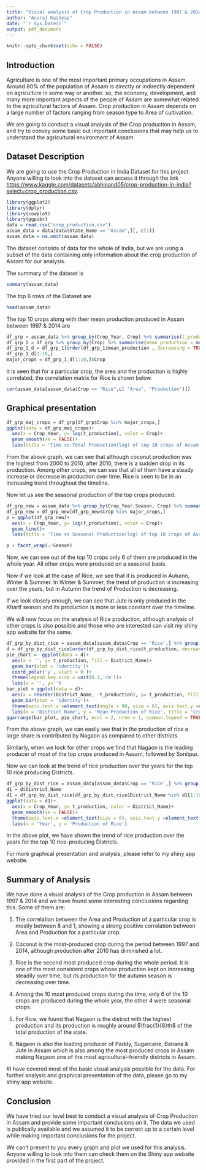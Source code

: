 ---
title: "Visual analysis of Crop Production in Assam between 1997 & 2014"
author: "Anuraj Kashyap"
date: "`r Sys.Date()`"
output: pdf_document
---

```{r setup, include=FALSE}
knitr::opts_chunk$set(echo = FALSE)
```
## Introduction

Agriculture is one of the most important primary occupations in Assam. Around 80% of the population of Assam is directly or indirectly dependent on agriculture in some way or another. so, the economy, development, and many more important aspects of the people of Assam are somewhat related to the agricultural factors of Assam. 
Crop production in Assam depends on a large number of factors ranging from season type to Area of cultivation. 

We are going to conduct a visual analysis of the Crop production in Assam, and try to convey some basic but important conclusions that may help us to understand the agricultural environment of Assam.

## Dataset Description

We are going to use the Crop Production in India Dataset for this project. Anyone willing to look into the dataset can access it through the link <https://www.kaggle.com/datasets/abhinand05/crop-production-in-india?select=crop_production.csv>.

```{r include=FALSE}
library(ggplot2)
library(dplyr)
library(cowplot)
library(ggpubr)
data = read.csv("crop_production.csv")
assam_data = data[data$State_Name == "Assam",][,-c(1)]
assam_data = na.omit(assam_data)
```

The dataset consists of data for the whole of India, but we are using a subset of the data containing only information about the crop production of Assam for our analysis.

The summary of the dataset is

```{r}
summary(assam_data)
```

The top 6 rows of the Dataset are
```{r}
head(assam_data)
```

The top 10 crops along with their mean production produced in Assam between 1997 & 2014 are

```{r}
df_grp = assam_data %>% group_by(Crop_Year, Crop) %>% summarise(t_production = sum(Production), .groups = 'drop')
df_grp_1 = df_grp %>% group_by(Crop) %>% summarise(mean_production = mean(t_production), .groups = 'drop')
df_grp_1_d = df_grp_1[order(df_grp_1$mean_production , decreasing = TRUE),]
df_grp_1_d[1:10,]
major_crops = df_grp_1_d[1:10,]$Crop
```

It is seen that for a particular crop, the area and the production is highly correlated, the correlation matrix for Rice is shown below.

```{r}
cor(assam_data[assam_data$Crop == "Rice",c( "Area", "Production")])
```

## Graphical presentation

```{r message = FALSE, warning=FALSE}
df_grp_maj_crops = df_grp[df_grp$Crop %in% major_crops,]
ggplot(data = df_grp_maj_crops)+
  aes(x = Crop_Year, y= log(t_production), color = Crop)+
  geom_smooth(se = FALSE)+
  labs(title = 'Time vs Total Production(log) of top 10 crops of Assam by Production', x = 'Year', y = 'Total production(log)')
```

From the above graph, we can see that although coconut production was the highest from 2000 to 2010, after 2010, there is a sudden drop in its production. Among other crops, we can see that all of them have a steady increase or decrease in production over time. Rice is seen to be in an increasing trend throughout the timeline.

Now let us see the seasonal production of the top crops produced.

```{r message=FALSE}
df_grp_new = assam_data %>% group_by(Crop_Year,Season, Crop) %>% summarise(t_production = sum(Production), .groups = 'drop')
df_grp_new = df_grp_new[df_grp_new$Crop %in% major_crops,]
p = ggplot(df_grp_new)+
  aes(x = Crop_Year, y= log(t_production), color = Crop)+
  geom_line()+
  labs(title = 'Time vs Seasonal Production(log) of top 10 crops of Assam by Production', x = 'Year', y = 'Seasonal production(log)')

p + facet_wrap(.~Season)
```

Now, we can see out of the top 10 crops only 6 of them are produced in the whole year. All other crops were produced on a seasonal basis.

Now if we look at the case of Rice, we see that it is produced in Autumn, Winter & Summer. In Winter & Summer, the trend of production is increasing over the years, but in Autumn the trend of Production is decreasing.

If we look closely enough, we can see that Jute is only produced in the Kharif season and its production is more or less constant over the timeline.

We will now focus on the analysis of Rice production, although analysis of other crops is also possible and those who are interested can visit my shiny app website for the same.

```{r}
df_grp_by_dist_rice = assam_data[assam_data$Crop == 'Rice',] %>% group_by(District_Name) %>% summarise(t_production = mean(Production), .groups = 'drop')
d = df_grp_by_dist_rice[order(df_grp_by_dist_rice$t_production, decreasing = TRUE),][1:10,]
pie_chart =  ggplot(data = d)+
  aes(x = '', y= t_production, fill = District_Name)+
  geom_bar(stat = 'identity')+
  coord_polar('y', start = 0 )+
  theme(legend.key.size = unit(0.1,'cm'))+
  labs(x = '', y='')
bar_plot = ggplot(data = d)+
  aes(x = reorder(District_Name, -t_production), y= t_production, fill = District_Name)+
  geom_bar(stat = 'identity')+
  theme(axis.text.x =element_text(angle = 90, size = 6), axis.text.y =element_text(angle = 90, size = 6))+
  labs(x = 'District Name', y = 'Mean Production of Rice', title = 'Crop production vs District for top 10 rice producing districts of Assam')
ggarrange(bar_plot, pie_chart, ncol = 2, nrow = 1, common.legend = TRUE, legend = 'none')
```

From the above graph, we can easily see that in the production of rice a large share is contributed by Nagaon as compared to other districts.

Similarly, when we look for other crops we find that Nagaon is the leading producer of most of the top crops produced in Assam, followed by Sonitpur.



Now we can look at the trend of rice production over the years for the top 10 rice producing Districts.

```{r message=FALSE}
df_grp_by_dist_rice = assam_data[assam_data$Crop == 'Rice',] %>% group_by(District_Name, Crop_Year) %>% summarise(t_production = sum(Production), .groups = 'drop')
d1 = d$District_Name
d1 = df_grp_by_dist_rice[df_grp_by_dist_rice$District_Name %in% d1[1:10],]
ggplot(data = d1)+
  aes(x = Crop_Year, y= t_production, color = District_Name)+
  geom_smooth(se = FALSE)+
  theme(axis.text.x =element_text(size = 6), axis.text.y =element_text(angle = 90, size = 6))+
  labs(x = 'Year', y = 'Production of Rice')
```

In the above plot, we have shown the trend of rice production over the years for the top 10 rice-producing Districts.

For more graphical presentation and analysis, please refer to my shiny app website.

## Summary of Analysis

We have done a visual analysis of the Crop production in Assam between 1997 & 2014 and we have found some interesting conclusions regarding this. Some of them are:

1. The correlation between the Area and Production of a particular crop is mostly between 8 and 1, showing a strong positive correlation between Area and Production for a particular crop.

2. Coconut is the most-produced crop during the period between 1997 and 2014, although production after 2010 has diminished a lot.

3. Rice is the second most produced crop during the whole period. It is one of the most consistent crops whose production kept on increasing steadily over time, but its production for the autumn season is decreasing over time.

4. Among the 10 most produced crops during the time, only 6 of the 10 crops are produced during the whole year, the other 4 were seasonal crops.

5. For Rice, we found that Nagaon is the district with the highest production and its production is roughly around $\frac{1}{8}th$ of the total production of the state.

6. Nagaon is also the leading producer of Paddy, Sugarcane, Banana & Jute in Assam which is also among the most produced crops in Assam making Nagaon one of the most agricultural-friendly districts in Assam.

#I have covered most of the basic visual analysis possible for the data. For further analysis and graphical presentation of the data, please go to my shiny app website.

## Conclusion

We have tried our level best to conduct a visual analysis of Crop Production in Assam and provide some important conclusions on it. The data we used is publically available and we assumed it to be correct up to a certain level while making important conclusions for the project. 

We can't present to you every graph and plot we used for this analysis. Anyone willing to look into them can check them on the Shiny app website provided in the first part of the project.

